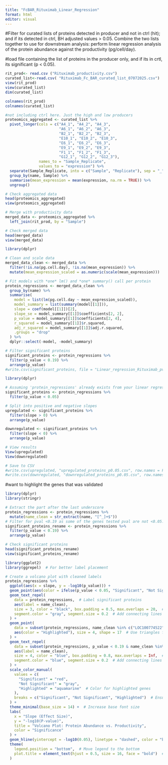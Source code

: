 ---
title: "FcBAR_Rituximab_Linear_Regression"
format: html
editor: visual
---

#Filter for curated lists of proteins detected in producer and not in ctrl  (hit); and if its detected in ctrl, BH adjusted values > 0.05. Combine the two lists together to use for downstream analysis:  perform linear regression analysis of the protein abundance against the productivity (pg/cell/day).

#load file containing the list of proteins in the producer only, and if its in crtl, its significant (p \< 0.05).

```{r}
rit_prod<- read.csv ("Rituximab_productivity.csv")
curated_list<-read.csv( "Rituximab_Fc_BAR_curated_list_07072025.csv")
view(rit_prod)
view(curated_list)
dim(curated_list)
```

```{r}
colnames(rit_prod)
colnames(curated_list)
```

```{r}
#not including ctrl here. Just the high and low producers
proteomics_aggregated <- curated_list %>%
  pivot_longer(cols = c("A4_1", "A4_2", "A4_3", 
                        "A6_1", "A6_2", "A6_3",
                        "B2_1", "B2_2", "B2_3",
                        "E10_1", "E10_2", "E10_3",
                        "E6_1", "E6_2", "E6_3",
                        "E9_1", "E9_2", "E9_3",
                        "F1_1", "F1_2", "F1_3",
                        "G12_1", "G12_2", "G12_3"),
               names_to = "Sample_Replicate", 
               values_to = "expression") %>%
  separate(Sample_Replicate, into = c("Sample", "Replicate"), sep = "_") %>%
  group_by(name, Sample) %>%
  summarise(mean_expression = mean(expression, na.rm = TRUE)) %>%
  ungroup()

# Check aggregated data
head(proteomics_aggregated)
view(proteomics_aggregated)
```

```{r}
# Merge with productivity data
merged_data <- proteomics_aggregated %>%
  left_join(rit_prod, by = "Sample")

# Check merged data
head(merged_data)
view(merged_data)
```

```{r}
library(dplyr)

# Clean and scale data
merged_data_clean <- merged_data %>%
  filter(!is.na(pg.cell.day), !is.na(mean_expression)) %>%
  mutate(mean_expression_scaled = as.numeric(scale(mean_expression)))  # Avoid matrix class

# Fit models with *one* lm() and *one* summary() call per protein
protein_regressions <- merged_data_clean %>%
  group_by(name) %>%
  summarise(
    model = list(lm(pg.cell.day ~ mean_expression_scaled)),
    model_summary = list(summary(model[[1]])),
    slope = coef(model[[1]])[2],
    slope_se = model_summary[[1]]$coefficients[2, 2],
    p_value = model_summary[[1]]$coefficients[2, 4],
    r_squared = model_summary[[1]]$r.squared,
    adj_r_squared = model_summary[[1]]$adj.r.squared,
    .groups = "drop"
  ) %>%
  dplyr::select(-model, -model_summary)

# Filter significant proteins
significant_proteins <- protein_regressions %>%
  filter(p_value < 0.19) %>%
  arrange(p_value)
#write.csv(significant_proteins, file = "Linear_regression_Rituximab_pval_rsquared_07072025.csv", row.names = FALSE)

```

```{r}
library(dplyr)

# Assuming 'protein_regressions' already exists from your linear regression code
significant_proteins <- protein_regressions %>%
  filter(p_value < 0.05)

# Split into positive and negative slopes
upregulated <- significant_proteins %>%
  filter(slope > 0) %>%
  arrange(p_value)

downregulated <- significant_proteins %>%
  filter(slope < 0) %>%
  arrange(p_value)

# View results
View(upregulated)
View(downregulated)

# Save to CSV
#write.csv(upregulated, "upregulated_proteins_p0.05.csv", row.names = FALSE)
#write.csv(downregulated, "downregulated_proteins_p0.05.csv", row.names = FALSE)
```

#want to highlight the genes that was validated

```{r}
library(dplyr)
library(stringr)

# Extract the part after the last underscore
protein_regressions <- protein_regressions %>%
  mutate(name_clean = str_extract(name, "[^_]+$"))
# Filter for pval <0.19 as some of the genes tested pval are not <0.05. 
significant_proteins_rename <- protein_regressions %>%
  filter(p_value < 0.19) %>%
  arrange(p_value)

# Check significant proteins
head(significant_proteins_rename)
view(significant_proteins_rename)
```

```{r}
library(ggplot2)
library(ggrepel)  # For better label placement

# Create a volcano plot with cleaned labels
protein_regressions %>%
  ggplot(aes(x = slope, y = -log10(p_value))) +
  geom_point(aes(color = ifelse(p_value < 0.05, "Significant", "Not Significant")), size = 3, alpha = 0.7) +  # Increase point size and transparency
  geom_text_repel(
    data = protein_regressions,  # Label significant proteins
    aes(label = name_clean), 
    size = 3, color = "black", box.padding = 0.5, max.overlaps = 20,  # Adjust label placement
    segment.color = "gray", segment.size = 0.2  # Add connecting lines for labels
  ) +
  geom_point(
    data = subset(protein_regressions, name_clean %in% c("LOC100774522", "LOC100758590", "Pgrmc1", "Agpat4", "Nsdhl", "Psme2", "Acsl4")),  # Highlight specific genes
    aes(color = "Highlighted"), size = 4, shape = 17  # Use triangles for highlighted genes
  ) +
  geom_text_repel(
    data = subset(protein_regressions, p_value < 0.19 & name_clean %in% c("LOC100774522", "LOC100758590", "Pgrmc1", "Agpat4", "Nsdhl", "Psme2", "Acsl4")),  # Label highlighted genes
    aes(label = name_clean), 
    size = 4, color = "blue", box.padding = 0.8, max.overlaps = Inf,  # Customize label appearance
    segment.color = "blue", segment.size = 0.2  # Add connecting lines for labels
  ) +
  scale_color_manual(
    values = c(
      "Significant" = "red", 
      "Not Significant" = "gray", 
      "Highlighted" = "aquamarine"  # Color for highlighted genes
    ),
    breaks = c("Significant", "Not Significant", "Highlighted")  # Ensure legend includes all categories
  ) +
  theme_minimal(base_size = 14) +  # Increase base font size
  labs(
    x = "Slope (Effect Size)", 
    y = "-log10(P-value)", 
    title = "Volcano Plot: Protein Abundance vs. Productivity",
    color = "Significance"
  ) +
  geom_hline(yintercept = -log10(0.05), linetype = "dashed", color = "black") +  # Significance threshold
  theme(
    legend.position = "bottom",  # Move legend to the bottom
    plot.title = element_text(hjust = 0.5, size = 16, face = "bold")  # Center and bold the title
  )
```
